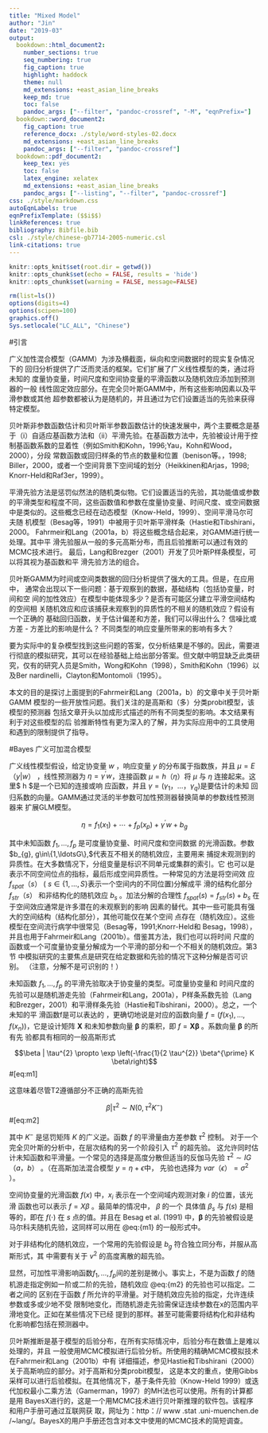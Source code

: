 ```yaml
---
title: "Mixed Model"
author: "Jin"
date: "2019-03"
output:
  bookdown::html_document2:
    number_sections: true
    seq_numbering: true
    fig_caption: true
    highlight: haddock
    theme: null
    md_extensions: +east_asian_line_breaks
    keep_md: true
    toc: false
    pandoc_args: ["--filter", "pandoc-crossref", "-M", "eqnPrefix="]
  bookdown::word_document2:
    fig_caption: true
    reference_docx: ./style/word-styles-02.docx
    md_extensions: +east_asian_line_breaks
    pandoc_args: ["--filter", "pandoc-crossref"]
  bookdown::pdf_document2:
    keep_tex: yes
    toc: false
    latex_engine: xelatex
    md_extensions: +east_asian_line_breaks
    pandoc_args: ["--listing", "--filter", "pandoc-crossref"]
css: ./style/markdown.css
autoEqnLabels: true
eqnPrefixTemplate: ($$i$$)
linkReferences: true
bibliography: Bibfile.bib
csl: ./style/chinese-gb7714-2005-numeric.csl
link-citations: true
---
```


```r
knitr::opts_knit$set(root.dir = getwd())
knitr::opts_chunk$set(echo = FALSE, results = 'hide')
knitr::opts_chunk$set(warning = FALSE, message=FALSE)
```

```r
rm(list=ls())
options(digits=4)
options(scipen=100)
graphics.off()
Sys.setlocale("LC_ALL", "Chinese")
```

#引言

广义加性混合模型（GAMM）为涉及横截面，纵向和空间数据时的现实复杂情况下的
回归分析提供了广泛而灵活的框架。它们扩展了广义线性模型的类，通过将未知的
度量协变量，时间尺度和空间协变量的平滑函数以及随机效应添加到预测器的一般
线性固定效应部分。在完全贝叶斯GAMM中，所有这些影响因素以及平滑参数或其他
超参数都被认为是随机的，并且通过为它们设置适当的先验来获得特定模型。

贝叶斯非参数函数估计和贝叶斯半参数函数估计的快速发展中，两个主要概念是基
于（i）自适应基函数方法和（ii）平滑先验。在基函数方法中，先验被设计用于控
制基函数系数的显着性（例如Smith和Kohn，1996;Yau，Kohn和Wood，2000），分段
常数函数或回归样条的节点的数量和位置（benison等。，1998; 
Biller，2000，或者一个空间背景下空间域的划分（Heikkinen和Arjas，1998; 
Knorr-Held和Raf3er，1999）。

平滑先验方法是惩罚似然法的随机类似物。它们设置适当的先验，其功能值或参数
的平滑类型和程度不同，这些函数值和参数在度量协变量、时间尺度、或空间数据
中是类似的。这些概念已经在动态模型（Know-Held，1999）、空间平滑马尔可夫随
机模型（Besag等，1991）中被用于贝叶斯平滑样条（Hastie和Tibshirani，2000。
Fahrmeir和Lang（2001a，b）将这些概念结合起来，对GAMM进行统一处理。其中平
滑先验服从一般的多元高斯分布，而且后验推断可以通过有效的MCMC技术进行。 
最后，Lang和Brezger（2001）开发了贝叶斯P样条模型，可以将其视为基函数和平
滑先验方法的组合。

贝叶斯GAMM为时间或空间类数据的回归分析提供了强大的工具。但是，在应用中，
通常会出现以下一些问题：基于观察到的数据，基础结构（包括协变量，时间和空
间的加性效应）在模型中能体现多少？是否有可能区分建立平滑空间结构的空间相
关随机效应和应该捕获未观察到的异质性的不相关的随机效应？假设有一个正确的
基础回归函数，关于估计偏差和方差，我们可以得出什么？ 信噪比或方差 - 
方差比的影响是什么？ 不同类型的响应变量所带来的影响有多大？

要为实际中的复杂模型找到这些问题的答案，仅分析结果是不够的。因此，需要进
行彻底的模拟研究，其可以在经验基础上给出部分答案。但文献中明显缺乏此类研
究，仅有的研究人员是Smith，Wong和Kohn（1998），Smith和Kohn（1996）以及Ber
nardinelli，Clayton和Montomoli（1995）。

本文的目的是探讨上面提到的Fahrmeir和Lang（2001a，b）的文章中关于贝叶斯GAMM
模型的一些开放性问题。我们关注的是高斯和（多）分类probit模型，该模型的预测器
包括文章开头以加成形式描述的所有不同类型的影响。本文结果有利于对这些模型的后
验推断特性有更为深入的了解，并为实际应用中的工具使用和遇到的限制提供了指导。

#Bayes 广义可加混合模型


广义线性模型假设，给定协变量 $w$ ，响应变量 $y$ 的分布属于指数族，并且
$\mu = E（y | w）$ ，线性预测器为 $\eta =\gamma ^ {\prime} w$，连接函数
$\mu = h（\eta）$将 $\mu$ 与 $\eta$ 连接起来。这里$ h $是一个已知的连接或响
应函数，并且 $\gamma =\left(\gamma_1，\ldots，\gamma_q\right)$是要估计的未知
回归系数的向量。GAMM通过灵活的半参数可加性预测器替换简单的参数线性预测器来
扩展GLM模型。

$$\eta=f_{1}\left(x_{1}\right)+\cdots+f_{p}\left(x_{p}\right)+
\gamma^{\prime} w+b_{g}$$

其中未知函数 $f_{1}, \ldots, f_{p}$ 是可度量协变量、时间尺度和空间数据
的光滑函数。参数 $b_{g}, g\in\{1,\ldotsG\},$代表互不相关的随机效应，主要用来
捕捉未观测到的异质性。在大多数情况下，分组变量是标识不同单元或集群的索引。它
也可以是表示不同空间位点的指标，最后形成空间异质性。一种常见的方法是将空间效
应 $f_{spat}（s）$ ( $s \in\{1, \ldots, S\}$表示一个空间内的不同位置)分解成平
滑的结构化部分 $f_{str}（s）$ 和非结构化的随机效应 $b_{s}$ 。加法分解的合理性
 $f_{spat}(s)=f_{str}(s)+b_{s}$ 在于空间效应通常是许多潜在的未观察到的影响
因素的替代。其中一些可能具有强大的空间结构（结构化部分），其他可能仅在某个空间
点存在（随机效应）。这些模型在空间流行病学中很常见（Besag等，1991;Knorr-Held和
Besag，1998），并且也用于Fahrmeir和Lang（2001b）。借鉴其方法，我们也可以将时间
尺度的函数或一个可度量协变量分解成为一个平滑的部分和一个不相关的随机效应。第3节
中模拟研究的主要焦点是研究在给定数据和先验的情况下这种分解是否可识别。 
（注意，分解不是可识别的！）

未知函数 $f_{1}, \ldots, f_{p}$ 的平滑先验取决于协变量的类型。可度量协变量和
时间尺度的先验可以是随机游走先验（Fahrmeir和Lang，2001a），P样条系数先验（Lang
和Brezger，2001）和平滑样条先验（Hastie和Tibshirani，2000）。总之，一个未知的平
滑函数f是可以表达的 ，更确切地说是对应的函数向量
$f=\left(f\left(x_{1}\right), \ldots, f\left(x_{n}\right)\right)$，它是设计矩阵
$\boldsymbol X$ 和未知参数向量 $\boldsymbol \beta$ 的乘积，即 
$f =\boldsymbol X \boldsymbol \beta$ 。系数向量 $\boldsymbol \beta$ 的所有先
验都具有相同的一般高斯形式

$$\beta | \tau^{2} \propto \exp \left(-\frac{1}{2 \tau^{2}} \beta^{\prime} K \beta\right)$$ #[eq:m1]

这意味着尽管T2遵循部分不正确的高斯先验

$$\beta | \tau^{2} \sim N\left(0, \tau^{2} K^{-}\right)$$ #[eq:m2]

其中 $K^{-}$ 是惩罚矩阵 $K$ 的广义逆。函数 $f$ 的平滑量由方差参数 $\tau^{2}$ 控制。 
对于一个完全贝叶斯的分析中，在层次结构的另一个阶段引入 $\tau^{2}$ 的超先验。
这允许同时估计未知函数和平滑量。一个常见的选择是高度分散但适当的反伽马先验
$\tau^{2}\sim IG（a，b）$ 。（在高斯加法混合模型 $y=\eta+\epsilon$中，
先验也选择为 $var（\epsilon）=\sigma ^2$ ）。

空间协变量的光滑函数 $f(x)$ 中，$x_{i}$ 表示在一个空间域内观测对象 $i$ 的位置，该光滑
函数也可以表示 $f=X \beta$ 。最简单的情况中， $\beta$ 的一个 具体值 $\beta_{s}$ 与 $f(s)$
是相等的，即在 $f(\cdot)$ 在 $s$ 点的值。并且在 Besag et al. (1991) 中，$\boldsymbol \beta$
的先验被假设是马尔科夫随机先验，这同样可以用在 @eq:{m1} 的一般形式中。

对于非结构化的随机效应，一个常用的先验假设是 $b_{g}$ 符合独立同分布，并服从高斯形式，其
中需要有关于 $v^2$ 的高度离散的超先验。

显然，可加性平滑影响函数$f_{1}, \ldots, f_{p}$间的差别是微小。事实上，不是为函数 $f$ 
的随机游走指定例如一阶或二阶的先验，随机效应 @eq:{m2} 的先验也可以指定。二者之间的
区别在于函数 $f$ 所允许的平滑量。对于随机效应先验的指定，允许连续参数或多或少地不受
限制地变化，而随机游走先验需保证连续参数在x的范围内平滑地变化。正如在某些情况下已经
提到的那样。甚至可能需要将结构化和非结构化影响都包括在预测器中。

贝叶斯推断是基于模型的后验分布，在所有实际情况中，后验分布在数值上是难以处理的，并且
一般使用MCMC模拟进行后验分析。所使用的精确MCMC模拟技术在Fahrmeir和Lang（2001b）中有
详细描述，参见Hastie和Tibshirani（2000）关于高斯响应的部分。对于高斯和分类probit模型，
这是本文的重点，使用Gibbs采样可以进行后验模拟。在其他情况下，基于条件先验（Know-Held 
1999）或迭代加权最小二乘方法（Gamerman，1997）的MH法也可以使用。所有的计算都是用
BayesX进行的，这是一个用MCMC技术进行贝叶斯推理的软件包。该程序和用户手册可通过互联网获
取，网址为：http：// www .stat .uni-muenchen.de /~lang/。BayesX的用户手册还包含对本文中使用的MCMC技术的简短调查。

